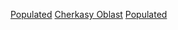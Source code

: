 {{Commons category|Populated places in Cherkasy Oblast}}
{{Container category}}

[[Category:切爾卡瑟州地理|Populated]]
[[Category:烏克蘭各州聚居地|Cherkasy Oblast]]
[[Category:切爾卡瑟州|Populated]]